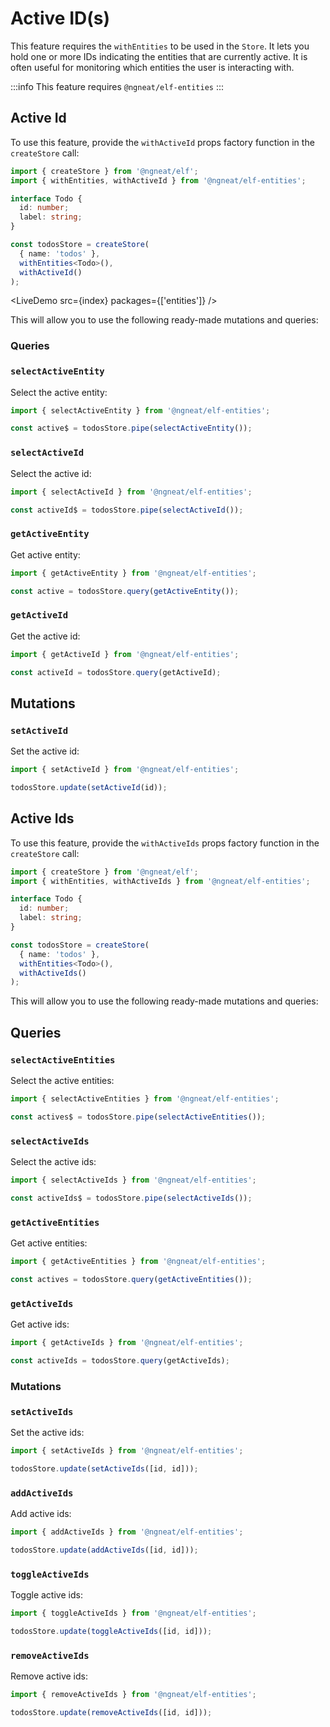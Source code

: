# Active ID(s)


This feature requires the `withEntities` to be used in the `Store`. It lets you hold one or more IDs indicating the entities that are currently active. It is often useful
for monitoring which entities the user is interacting with.

:::info
This feature requires `@ngneat/elf-entities`
:::

## Active Id

To use this feature, provide the `withActiveId` props factory function in the `createStore` call:

```ts
import { createStore } from '@ngneat/elf';
import { withEntities, withActiveId } from '@ngneat/elf-entities';

interface Todo {
  id: number;
  label: string;
}

const todosStore = createStore(
  { name: 'todos' },
  withEntities<Todo>(),
  withActiveId()
);
```

<LiveDemo src={index} packages={['entities']} />
<br />

This will allow you to use the following ready-made mutations and queries:

### Queries

### `selectActiveEntity`

Select the active entity:

```ts
import { selectActiveEntity } from '@ngneat/elf-entities';

const active$ = todosStore.pipe(selectActiveEntity());
```

### `selectActiveId`

Select the active id:

```ts
import { selectActiveId } from '@ngneat/elf-entities';

const activeId$ = todosStore.pipe(selectActiveId());
```

### `getActiveEntity`

Get active entity:

```ts
import { getActiveEntity } from '@ngneat/elf-entities';

const active = todosStore.query(getActiveEntity());
```

### `getActiveId`

Get the active id:

```ts
import { getActiveId } from '@ngneat/elf-entities';

const activeId = todosStore.query(getActiveId);
```

## Mutations

### `setActiveId`

Set the active id:

```ts
import { setActiveId } from '@ngneat/elf-entities';

todosStore.update(setActiveId(id));
```

## Active Ids

To use this feature, provide the `withActiveIds` props factory function in the `createStore` call:

```ts
import { createStore } from '@ngneat/elf';
import { withEntities, withActiveIds } from '@ngneat/elf-entities';

interface Todo {
  id: number;
  label: string;
}

const todosStore = createStore(
  { name: 'todos' },
  withEntities<Todo>(),
  withActiveIds()
);
```

This will allow you to use the following ready-made mutations and queries:

## Queries

### `selectActiveEntities`

Select the active entities:

```ts
import { selectActiveEntities } from '@ngneat/elf-entities';

const actives$ = todosStore.pipe(selectActiveEntities());
```

### `selectActiveIds`

Select the active ids:

```ts
import { selectActiveIds } from '@ngneat/elf-entities';

const activeIds$ = todosStore.pipe(selectActiveIds());
```

### `getActiveEntities`

Get active entities:

```ts
import { getActiveEntities } from '@ngneat/elf-entities';

const actives = todosStore.query(getActiveEntities());
```

### `getActiveIds`

Get active ids:

```ts
import { getActiveIds } from '@ngneat/elf-entities';

const activeIds = todosStore.query(getActiveIds);
```

### Mutations

### `setActiveIds`

Set the active ids:

```ts
import { setActiveIds } from '@ngneat/elf-entities';

todosStore.update(setActiveIds([id, id]));
```

### `addActiveIds`

Add active ids:

```ts
import { addActiveIds } from '@ngneat/elf-entities';

todosStore.update(addActiveIds([id, id]));
```

### `toggleActiveIds`

Toggle active ids:

```ts
import { toggleActiveIds } from '@ngneat/elf-entities';

todosStore.update(toggleActiveIds([id, id]));
```

### `removeActiveIds`

Remove active ids:

```ts
import { removeActiveIds } from '@ngneat/elf-entities';

todosStore.update(removeActiveIds([id, id]));
```
